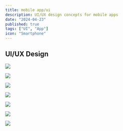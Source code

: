 ```yaml
---
title: mobile app/ui
description: UI/UX design concepts for mobile apps
date: "2024-04-23"
published: true
tags: ["UI", "App"]
icon: "Smartphone"
---
```


## UI/UX Design

![](/images/app-ui-1.webp)

![](/images/app-ui-2.webp)

![](/images/app-ui-3.webp)

![](/images/app-ui-4.webp)

![](/images/app-ui-5.webp)

![](/images/app-ui-6.webp)

![](/images/app-ui-7.webp)
